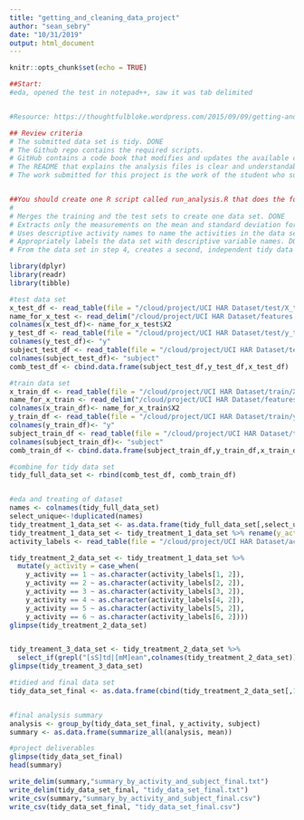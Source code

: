 ```yaml
---
title: "getting_and_cleaning_data_project"
author: "sean_sebry"
date: "10/31/2019"
output: html_document
---
```


```r
knitr::opts_chunk$set(echo = TRUE)

```

```r

##Start:
#eda, opened the test in notepad++, saw it was tab delimited

```

```r



```

```r

#Resource: https://thoughtfulbloke.wordpress.com/2015/09/09/getting-and-cleaning-the-assignment/

## Review criteria
# The submitted data set is tidy. DONE
# The Github repo contains the required scripts. 
# GitHub contains a code book that modifies and updates the available codebooks with the data to indicate all the variables and summaries calculated, along with units, and any other relevant information.
# The README that explains the analysis files is clear and understandable.
# The work submitted for this project is the work of the student who submitted it. DONE


##You should create one R script called run_analysis.R that does the following.
# 
# Merges the training and the test sets to create one data set. DONE
# Extracts only the measurements on the mean and standard deviation for each measurement. DONE
# Uses descriptive activity names to name the activities in the data set DONE
# Appropriately labels the data set with descriptive variable names. DONE
# From the data set in step 4, creates a second, independent tidy data set with the average of each variable for each activity and each subject. DONE

```

```r
library(dplyr)
library(readr)
library(tibble)

#test data set
x_test_df <- read_table(file = "/cloud/project/UCI HAR Dataset/test/X_test.txt",col_names = FALSE)
name_for_x_test <- read_delim("/cloud/project/UCI HAR Dataset/features.txt"," ",col_names = FALSE)
colnames(x_test_df)<- name_for_x_test$X2
y_test_df <- read_table(file = "/cloud/project/UCI HAR Dataset/test/y_test.txt",col_names = FALSE)
colnames(y_test_df)<- "y"
subject_test_df <- read_table(file = "/cloud/project/UCI HAR Dataset/test/subject_test.txt",col_names = FALSE)
colnames(subject_test_df)<- "subject"
comb_test_df <- cbind.data.frame(subject_test_df,y_test_df,x_test_df)

#train data set
x_train_df <- read_table(file = "/cloud/project/UCI HAR Dataset/train/X_train.txt",col_names = FALSE)
name_for_x_train <- read_delim("/cloud/project/UCI HAR Dataset/features.txt"," ",col_names = FALSE)
colnames(x_train_df)<- name_for_x_train$X2
y_train_df <- read_table(file = "/cloud/project/UCI HAR Dataset/train/y_train.txt",col_names = FALSE)
colnames(y_train_df)<- "y"
subject_train_df <- read_table(file = "/cloud/project/UCI HAR Dataset/train/subject_train.txt",col_names = FALSE)
colnames(subject_train_df)<- "subject"
comb_train_df <- cbind.data.frame(subject_train_df,y_train_df,x_train_df)

#combine for tidy data set
tidy_full_data_set <- rbind(comb_test_df, comb_train_df)


#eda and treating of dataset
names <- colnames(tidy_full_data_set)
select_unique<-!duplicated(names)
tidy_treatment_1_data_set <- as.data.frame(tidy_full_data_set[,select_unique==TRUE])#removing duplicate columns
tidy_treatment_1_data_set <- tidy_treatment_1_data_set %>% rename(y_activity = y)#adding a more descriptive name to 'y'
activity_labels <- read_table(file = "/cloud/project/UCI HAR Dataset/activity_labels.txt",col_names = FALSE)#bringing in activity labels

tidy_treatment_2_data_set <- tidy_treatment_1_data_set %>%
  mutate(y_activity = case_when(
    y_activity == 1 ~ as.character(activity_labels[1, 2]),
    y_activity == 2 ~ as.character(activity_labels[2, 2]),
    y_activity == 3 ~ as.character(activity_labels[3, 2]),
    y_activity == 4 ~ as.character(activity_labels[4, 2]),
    y_activity == 5 ~ as.character(activity_labels[5, 2]),
    y_activity == 6 ~ as.character(activity_labels[6, 2])))
glimpse(tidy_treatment_2_data_set)


tidy_treament_3_data_set <- tidy_treatment_2_data_set %>% 
  select_if(grepl("[sS]td|[mM]ean",colnames(tidy_treatment_2_data_set)))
glimpse(tidy_treament_3_data_set)

#tidied and final data set
tidy_data_set_final <- as.data.frame(cbind(tidy_treatment_2_data_set[,1:2],tidy_treament_3_data_set))


#final analysis summary
analysis <- group_by(tidy_data_set_final, y_activity, subject)
summary <- as.data.frame(summarize_all(analysis, mean))

#project deliverables
glimpse(tidy_data_set_final)
head(summary)

write_delim(summary,"summary_by_activity_and_subject_final.txt")
write_delim(tidy_data_set_final, "tidy_data_set_final.txt")
write_csv(summary,"summary_by_activity_and_subject_final.csv")
write_csv(tidy_data_set_final, "tidy_data_set_final.csv")


```
